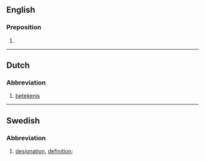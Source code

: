 {{also|bet|BET|Bet|bèt}}
==English==

===Preposition===
{{en-prep}}

# {{abbreviation of|between|lang=en}}

----

==Dutch==

===Abbreviation===
{{rfc-header|Abbreviation}}
{{head|nl|abbreviation}}

# [[betekenis]]

----

==Swedish==

===Abbreviation===
{{rfc-header|Abbreviation}}
{{head|sv|abbreviation}}

# {{lb|sv|lexicography}} [[designation]], [[definition]]; {{abbreviation of|beteckning|lang=sv}}